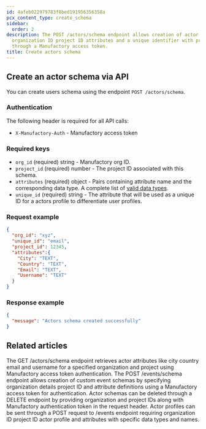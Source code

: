 ```yaml
---
id: 4afeb022979783f8bed191956356358a
pcx_content_type: create_schema
sidebar:
  order: 2
description: The POST /actors/schema endpoint allows creation of actor schemas by specifying
  organization ID project ID attributes and a unique identifier with proper authentication
  through a Manufactory access token.
title: Create actors schema
---
```


## Create an actor schema via API

You can create users schema using the endpoint `POST /actors/schema`.

### Authentication

The following header is required for all API calls:
- `X-Manufactory-Auth` - Manufactory access token

### Required keys

- `org_id` (required) string - Manufactory org ID.
- `project_id` (required) number - The project ID associated with this schema.
- `attributes` (required) object - Pairs containing attribute name and the corresponding data type. A complete list of [valid data types](/products/manufactory/data-types/).
- `unique_id` (required) string - The attribute that will be used as a unique ID for a actors profile to differentiate user profiles.

### Request example
```json
{
  "org_id": "xyz",
  "unique_id": "email",
  "project_id": 12345,
  "attributes":{
    "City": "TEXT",
    "Country": "TEXT",
    "Email": "TEXT",
    "Username": "TEXT"
  }
}
```

### Response example

```json
{
  "message": "Actors schema created successfully"
}
```


## Related articles
<CardGrid>
<LinkTitleCard header="<b>Actors > Get actors schema</b>" href="/products/manufactory/actors/get_schema/" > The GET /actors/schema endpoint retrieves actor attributes like city country email and username for a specified organization and project using Manufactory access token authentication. </LinkTitleCard>
<LinkTitleCard header="<b>Events > Create events schema</b>" href="/products/manufactory/events/create_schema/" > The POST /events/schema endpoint allows creation of custom event schemas by specifying organization details project ID and attribute definitions using a Manufactory access token for authentication. </LinkTitleCard>
<LinkTitleCard header="<b>Actors > Delete actors schema</b>" href="/products/manufactory/actors/delete_schema/" > Actor schemas can be deleted through a DELETE endpoint by providing organization and project IDs along with Manufactory authentication token in the request header. </LinkTitleCard>
<LinkTitleCard header="<b>Rest Api > Send events via the REST API</b>" href="/products/manufactory/collector/rest_api/send_events/" > Actor profiles can be sent through a POST request to /events endpoint requiring organization ID project ID actor profile and attributes with specific data types and names. </LinkTitleCard>
</CardGrid>